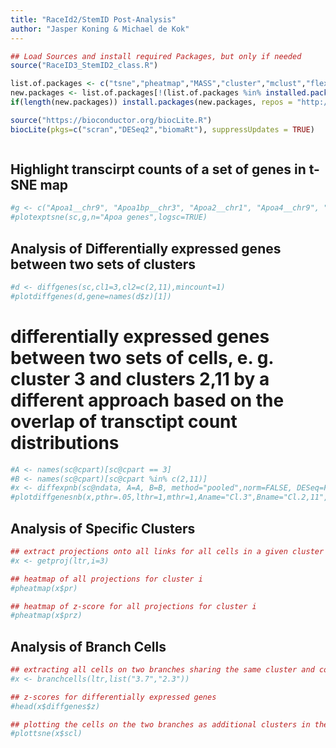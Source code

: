 ```yaml
---
title: "RaceId2/StemID Post-Analysis"
author: "Jasper Koning & Michael de Kok"
---
```


```r

## Load Sources and install required Packages, but only if needed
source("RaceID3_StemID2_class.R")

list.of.packages <- c("tsne","pheatmap","MASS","cluster","mclust","flexmix","lattice","fpc","RColorBrewer","Rtsne","scran","DESeq2","amap","locfit","vegan","rmarkdown", "permute", "randomForest", "rgl", "kohonen", "som")
new.packages <- list.of.packages[!(list.of.packages %in% installed.packages()[,"Package"])]
if(length(new.packages)) install.packages(new.packages, repos = "http://cran.us.r-project.org")

source("https://bioconductor.org/biocLite.R")
biocLite(pkgs=c("scran","DESeq2","biomaRt"), suppressUpdates = TRUE)



```


## Highlight transcirpt counts of a set of genes in t-SNE map

```r

#g <- c("Apoa1__chr9", "Apoa1bp__chr3", "Apoa2__chr1", "Apoa4__chr9", "Apoa5__chr9")
#plotexptsne(sc,g,n="Apoa genes",logsc=TRUE)

```



## Analysis of Differentially expressed genes between two sets of clusters

```r

#d <- diffgenes(sc,cl1=3,cl2=c(2,11),mincount=1)
#plotdiffgenes(d,gene=names(d$z)[1])

```


# differentially expressed genes between two sets of cells, e. g. cluster 3 and clusters 2,11 by a different approach based on the overlap of transctipt count distributions

```r

#A <- names(sc@cpart)[sc@cpart == 3]
#B <- names(sc@cpart)[sc@cpart %in% c(2,11)]
#x <- diffexpnb(sc@ndata, A=A, B=B, method="pooled",norm=FALSE, DESeq=FALSE, vfit=sc@background$vfit, locreg=FALSE)
#plotdiffgenesnb(x,pthr=.05,lthr=1,mthr=1,Aname="Cl.3",Bname="Cl.2,11",show_names=TRUE,padj=TRUE)

```

## Analysis of Specific Clusters

```r

## extract projections onto all links for all cells in a given cluster i
#x <- getproj(ltr,i=3)

## heatmap of all projections for cluster i
#pheatmap(x$pr)

## heatmap of z-score for all projections for cluster i
#pheatmap(x$prz)

```



## Analysis of Branch Cells 

```r

## extracting all cells on two branches sharing the same cluster and computing differentially expressed genes between these two branches
#x <- branchcells(ltr,list("3.7","2.3"))

## z-scores for differentially expressed genes
#head(x$diffgenes$z)

## plotting the cells on the two branches as additional clusters in the t-SNE map
#plottsne(x$scl)

```

